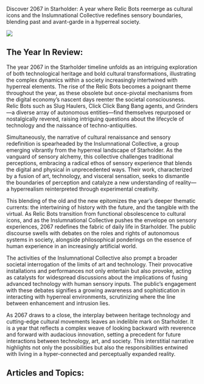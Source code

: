 Discover 2067 in Starholder: A year where Relic Bots reemerge as cultural icons and the Inslumnational Collective redefines sensory boundaries, blending past and avant-garde in a hyperreal society.

![](Animal_owl.png)

## The Year In Review:

The year 2067 in the Starholder timeline unfolds as an intriguing exploration of both technological heritage and bold cultural transformations, illustrating the complex dynamics within a society increasingly intertwined with hyperreal elements. The rise of the Relic Bots becomes a poignant theme throughout the year, as these obsolete but once-pivotal mechanisms from the digital economy’s nascent days reenter the societal consciousness. Relic Bots such as Slug Haulers, Click Click Bang Bang agents, and Grinders—a diverse array of autonomous entities—find themselves repurposed or nostalgically revered, raising intriguing questions about the lifecycle of technology and the naissance of techno-antiquities.

Simultaneously, the narrative of cultural renaissance and sensory redefinition is spearheaded by the Inslumnational Collective, a group emerging vibrantly from the hyperreal landscape of Starholder. As the vanguard of sensory alchemy, this collective challenges traditional perceptions, embracing a radical ethos of sensory experience that blends the digital and physical in unprecedented ways. Their work, characterized by a fusion of art, technology, and visceral sensation, seeks to dismantle the boundaries of perception and catalyze a new understanding of reality—a hyperrealism reinterpreted through experimental creativity.

This blending of the old and the new epitomizes the year’s deeper thematic currents: the intertwining of history with the future, and the tangible with the virtual. As Relic Bots transition from functional obsolescence to cultural icons, and as the Inslumnational Collective pushes the envelope on sensory experiences, 2067 redefines the fabric of daily life in Starholder. The public discourse swells with debates on the roles and rights of autonomous systems in society, alongside philosophical ponderings on the essence of human experience in an increasingly artificial world.

The activities of the Inslumnational Collective also prompt a broader societal interrogation of the limits of art and technology. Their provocative installations and performances not only entertain but also provoke, acting as catalysts for widespread discussions about the implications of fusing advanced technology with human sensory inputs. The public’s engagement with these debates signifies a growing awareness and sophistication in interacting with hyperreal environments, scrutinizing where the line between enhancement and intrusion lies.

As 2067 draws to a close, the interplay between heritage technology and cutting-edge cultural movements leaves an indelible mark on Starholder. It is a year that reflects a complex weave of looking backward with reverence and forward with audacious innovation, setting a precedent for future interactions between technology, art, and society. This interstitial narrative highlights not only the possibilities but also the responsibilities entwined with living in a hyper-connected and perceptually expanded reality.

## Articles and Topics:
